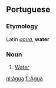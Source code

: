 ==Portuguese==
===Etymology===
Latin ''[[aqua]]'', '''water'''

===Noun===
# [[Water]]

[[nl:água]]
[[fi:Água]]